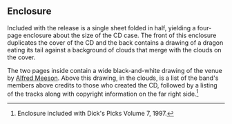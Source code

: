 
==Enclosure==
Included with the release is a single sheet folded in half, yielding a four-page enclosure about the size of the CD case. The front of this enclosure duplicates the cover of the CD and the back contains a drawing of a dragon eating its tail against a background of clouds that merge with the clouds on the cover.

The two pages inside contain a wide black-and-white drawing of the venue by [[Alfred Meeson]]. Above this drawing, in the clouds, is a list of the band's members above credits to those who created the CD, followed by a listing of the tracks along with copyright information on the far right side.<ref>Enclosure included with Dick's Picks Volume 7, 1997.</ref>

